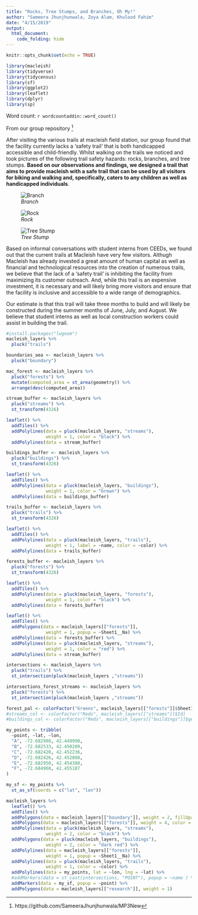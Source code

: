 ```yaml
---
title: "Rocks, Tree Stumps, and Branches, Oh My!"
author: "Sameera Jhunjhunwala, Zoya Alam, Khulood Fahim"
date: "4/15/2019"
output: 
  html_document:
    code_folding: hide
---
```


```r
knitr::opts_chunk$set(echo = TRUE)
```

```r
library(macleish)
library(tidyverse)
library(tidycensus)
library(sf)
library(ggplot2)
library(leaflet)
library(dplyr)
library(sp)
```

Word count: `r wordcountaddin::word_count()`

From our group repository [^1]


After visiting the various trails at macleish field station, our group found that the facility currently lacks a ‘safety trail’ that is both handicapped accessible and child-friendly. Whilst walking on the trails we noticed and took pictures of the following trail safety hazards: rocks, branches, and tree stumps. **Based on our observations and findings, we designed a trail that aims to provide macleish with a safe trail that can be used by all visitors for biking and walking and, specifically, caters to any children as well as handicapped individuals**. 


![*Branch*](http://oi68.tinypic.com/wrchv4.jpg)


![*Rock*](http://oi66.tinypic.com/2ijb6d.jpg)

![*Tree Stump*](http://oi64.tinypic.com/21l4cg6.jpg)


Based on informal conversations with student interns from CEEDs, we found  out that the current trails at Macleish have very few visitors. Althugh Macleish has already invested a great amount of human capital as well as financial and technological resources into the creation of numerous trails, we believe that the lack of a 'safety trail' is inhibiting the facility from maximizing its customer  outreach. And, while this trail is an expensive investment, it is necessary and  will likely bring more visitors and ensure that the facility is inclusive and accessible to a wide range of demographics. 

Our estimate is that this trail will take three months to build and will likely be constructed during the summer months of June, July, and August. We believe that student interns as well as local construction workers could assist in building the trail. 



```r
#install.packages("lwgeom")
macleish_layers %>% 
  pluck("trails")
```

```r
boundaries_aea <- macleish_layers %>% 
  pluck("boundary")

mac_forest <- macleish_layers %>% 
  pluck("forests") %>% 
  mutate(computed_area = st_area(geometry)) %>% 
  arrange(desc(computed_area))
```

```r
stream_buffer <- macleish_layers %>% 
  pluck("streams") %>%
  st_transform(4326)

leaflet() %>% 
  addTiles() %>% 
  addPolylines(data = pluck(macleish_layers, "streams"), 
               weight = 1, color = "black") %>% 
  addPolylines(data = stream_buffer)
```

```r
buildings_buffer <- macleish_layers %>% 
  pluck("buildings") %>%
  st_transform(4326)

leaflet() %>% 
  addTiles() %>% 
  addPolylines(data = pluck(macleish_layers, "buildings"), 
               weight = 1, color = "brown") %>% 
  addPolylines(data = buildings_buffer)
```

```r
trails_buffer <- macleish_layers %>% 
  pluck("trails") %>%
  st_transform(4326)

leaflet() %>% 
  addTiles() %>% 
  addPolylines(data = pluck(macleish_layers, "trails"), 
               weight = 1, label = ~name, color = ~color) %>% 
  addPolylines(data = trails_buffer)
```

```r
forests_buffer <- macleish_layers %>% 
  pluck("forests") %>%
  st_transform(4326)

leaflet() %>% 
  addTiles() %>% 
  addPolylines(data = pluck(macleish_layers, "forests"), 
               weight = 1, color = "black") %>% 
  addPolylines(data = forests_buffer)
```

```r
leaflet() %>% 
  addTiles() %>% 
  addPolygons(data = macleish_layers[["forests"]],
               weight = 1, popup = ~Sheet1__Na) %>% 
  addPolylines(data = forests_buffer) %>% 
  addPolylines(data = pluck(macleish_layers, "streams"), 
               weight = 1, color = "red") %>% 
  addPolylines(data = stream_buffer)
```



```r
intersections <- macleish_layers %>%
  pluck("trails") %>%
  st_intersection(pluck(macleish_layers ,"streams"))
```

```r
intersections_forest_streams <- macleish_layers %>%
  pluck("forests") %>%
  st_intersection(pluck(macleish_layers ,"streams"))
```

```r

forest_pal <- colorFactor("Greens", macleish_layers[["forests"]]$Sheet1__Na)
#streams_col <- colorFactor("Reds", macleish_layers[["streams"]]$Id) 
#buildings_col <- colorFactor("Reds", macleish_layers[["buildings"]]$geometry)
```


```r
my_points <- tribble(
  ~point, ~lat, ~lon,
  "A", -72.682988, 42.449998,
  "B", -72.682533, 42.450209,
  "C", -72.682420, 42.452236,
  "D", -72.682426, 42.452888,
  "E", -72.682950, 42.454380,
  "F", -72.684968, 42.455187
) 

```

```r
my_sf <- my_points %>%
  st_as_sf(coords = c("lat", "lon"))
```

```r
macleish_layers %>%
  leaflet() %>%
  addTiles() %>%
  addPolygons(data = macleish_layers[["boundary"]], weight = 2, fillOpacity = 0.01) %>%
  addPolygons(data = macleish_layers[["forests"]], weight = 4, color = ~forest_pal, popup = ~Sheet1__Na) %>%
  addPolylines(data = pluck(macleish_layers, "streams"), 
               weight = 2, color = "black") %>% 
  addPolygons(data = pluck(macleish_layers, "buildings"), 
               weight = 2, color = "dark red") %>% 
  addPolylines(data = macleish_layers[["forests"]],
               weight = 1, popup = ~Sheet1__Na) %>% 
  addPolylines(data = pluck(macleish_layers, "trails"), 
               weight = 1, color = ~color) %>% 
  addPolylines(data = my_points, lat = ~lon, lng = ~lat) %>%  
  #addMarkers(data = st_cast(intersections, "POINT"), popup = ~name ) %>% 
  addMarkers(data = my_sf, popup = ~point) %>% 
  addPolygons(data = macleish_layers[["research"]], weight = 1) 
```



[^1]: https://github.com/SameeraJhunjhunwala/MP3New





